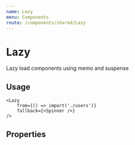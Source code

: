 ```yaml
---
name: Lazy
menu: Components
route: /components/shared/Lazy
---
```



# Lazy

Lazy load components using memo and suspense

## Usage

```
<Lazy
	from={() => import('./users')}
	fallback={<Spinner />}
/>
```

## Properties

<Props of={Lazy} />
